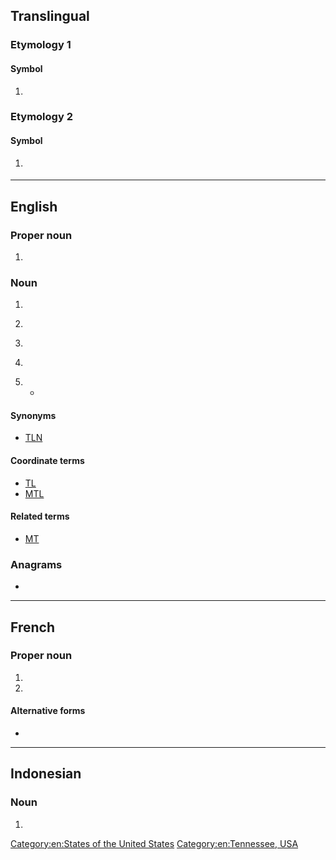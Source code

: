 {{also|tn|.tn|.Tn|t.n.|ṯn|T.-N.|.ṯn}}
==Translingual==

===Etymology 1===

====Symbol====
{{mul-symbol}}

# {{SI-unit-abb|tera|newton|[[force]]}}

===Etymology 2===

====Symbol====
{{mul-symbol}}

# {{ISO 3166|1|2|Tunisia}}
#: {{syn|mul|TUN|qq1={{w|ISO 3166-1 alpha-3|alpha-3}}}}

----

==English==

===Proper noun===
{{head|en|proper noun}}

# {{abbreviation of|en|Tennessee}}

===Noun===
{{en-noun}}

# {{abbreviation of|en|telephone number}}
# {{label|en|India}} {{abbreviation of|en|[[Tamil Nadu]]}}
# {{label|en|informal}} {{abbreviation of|en|[[translator]][['s]] [[note]] or [[translation]] [[note]]}}
# {{init of|en|[[w:twisted nematic|twisted nematic]]|gloss=LCD screen technology}}
#: {{cot|en|IPS|VA}}
# {{init of|en|true negative}}
#* {{quote-book|en|pageurl=https://books.google.com/books?id=b2gLEAAAQBAJ&pg=PA54&dq=%22TNs%20and%20FNs%22|title=Enterprise Applications, Markets and Services in the Finance Industry: 10th International Workshop, FinanceCom 2020|editors=Benjamin Clapham, Jascha-Alexander Koch|author=Pavlo Tertychnyi, Ivan Slobozhan, Madis Ollikainen, Marlon Dumas|chapterurl=https://link.springer.com/chapter/10.1007/978-3-030-64466-6_3|chapter=Scalable and Imbalance-Resistant Machine Learning Models for Anti-money Laundering: A Two-Layered Approach|doi=10.1007/978-3-030-64466-6_3|publisher=Springer Nature|series=Lecture Notes in Business Information Processing|isbn=9783030644666|oclc=1224513697|date=2020-11-25|page=54|passage=To get final confusion matrices, we have to sum up '''TNs''' and FNs from both layers and take TPs and FPs only from the second layer.}}

====Synonyms====
* {{sense|translating note}} [[TLN]]

====Coordinate terms====
{{sense|translating note}}
* [[TL]] {{qualifier|translator or translation}}
* [[MTL]] {{qualifier|machine translation}}

====Related terms====
{{sense|translating note}}
* [[MT]] {{qualifier|machine translation}}

===Anagrams===
* {{anagrams|en|a=nt|-n't|NT|n't|n/t}}

[[Category:en:States of the United States]]
[[Category:en:Tennessee, USA]]

----

==French==

===Proper noun===
{{fr-proper noun|f}}

# {{init of|fr|Terre-Neuve}}
# {{init of|fr|Terre-Neuve-et-Labrador}}

====Alternative forms====
* {{alt|fr|T.-N.|T-N|T.N.}}

----

==Indonesian==

===Noun===
{{id-noun}}

# {{initialism of|id|[[taman nasional]]}}